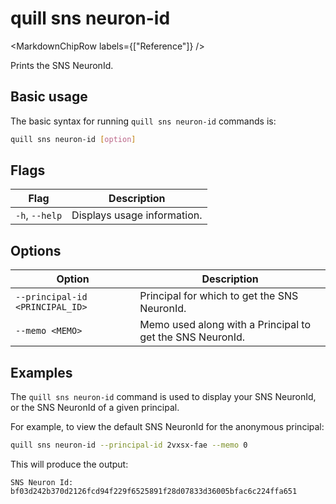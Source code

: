 
# quill sns neuron-id 

<MarkdownChipRow labels={["Reference"]} />

Prints the SNS NeuronId. 

## Basic usage

The basic syntax for running `quill sns neuron-id` commands is:

``` bash
quill sns neuron-id [option]
```

## Flags

| Flag            | Description                                                    |
|-----------------|----------------------------------------------------------------|
| `-h`, `--help`  | Displays usage information.                                    |

## Options

| Option                          | Description                                               |
|---------------------------------|-----------------------------------------------------------|
| `--principal-id <PRINCIPAL_ID>` | Principal for which to get the SNS NeuronId.              |
| `--memo <MEMO>`                 | Memo used along with a Principal to get the SNS NeuronId. |

## Examples

The `quill sns neuron-id` command is used to display your SNS NeuronId, or the SNS NeuronId of a given principal.

For example, to view the default SNS NeuronId for the anonymous principal:

```sh
quill sns neuron-id --principal-id 2vxsx-fae --memo 0
```

This will produce the output:

```
SNS Neuron Id: bf03d242b370d2126fcd94f229f6525891f28d07833d36005bfac6c224ffa651
```
